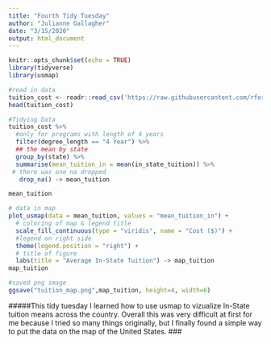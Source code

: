 ```yaml
---
title: "Fourth Tidy Tuesday"
author: "Julianne Gallagher"
date: "3/15/2020"
output: html_document
---
```


```r
knitr::opts_chunk$set(echo = TRUE)
library(tidyverse)
library(usmap)
```


```r
#read in data
tuition_cost <- readr::read_csv('https://raw.githubusercontent.com/rfordatascience/tidytuesday/master/data/2020/2020-03-10/tuition_cost.csv')
head(tuition_cost)

#Tidying Data 
tuition_cost %>% 
  #only for programs with length of 4 years 
  filter(degree_length == "4 Year") %>% 
  ## the mean by state 
  group_by(state) %>% 
  summarise(mean_tuition_in = mean(in_state_tuition)) %>% 
 # there was one na dropped
   drop_na() -> mean_tuition 

mean_tuition
```

```r
# data in map 
plot_usmap(data = mean_tuition, values = "mean_tuition_in") +
  # coloring of map & legend title 
  scale_fill_continuous(type = "viridis", name = "Cost ($)") +
  #legend on right side 
  theme(legend.position = "right") + 
  # title of figure 
  labs(title = "Average In-State Tuition") -> map_tuition
map_tuition

#saved png image
ggsave("tuition_map.png",map_tuition, height=4, width=6)

```
#####This tidy tuesday I learned how to use usmap to vizualize In-State tuition means across the country. Overall this was very difficult at first for me because I tried so many things originally, but I finally found a simple way to put the data on the map of the United States. ###
